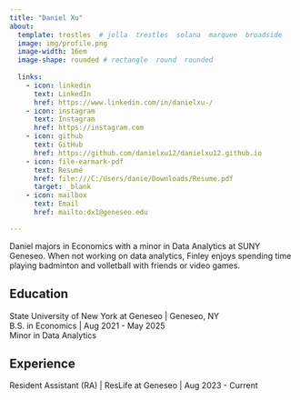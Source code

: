 ```yaml
---
title: "Daniel Xu" 
about:
  template: trestles  # jolla  trestles  solana  marquee  broadside
  image: img/profile.png
  image-width: 16em
  image-shape: rounded # rectangle  round  rounded
  
  links:
    - icon: linkedin
      text: LinkedIn
      href: https://www.linkedin.com/in/danielxu-/
    - icon: instagram
      text: Instagram
      href: https://instagram.com
    - icon: github
      text: GitHub
      href: https://github.com/danielxu12/danielxu12.github.io
    - icon: file-earmark-pdf
      text: Resumé
      href: file:///C:/Users/danie/Downloads/Resume.pdf
      target: _blank
    - icon: mailbox
      text: Email
      href: mailto:dx1@geneseo.edu

---
```



Daniel majors in Economics with a minor in Data Analytics at SUNY Geneseo. When not working on data analytics, Finley enjoys spending time playing badminton and volletball with friends or video games. <br>

## Education

State University of New York at Geneseo | Geneseo, NY <br>
B.S. in Economics | Aug 2021 - May 2025 <br>
Minor in Data Analytics

## Experience

Resident Assistant (RA) | ResLife at Geneseo | Aug 2023 - Current


